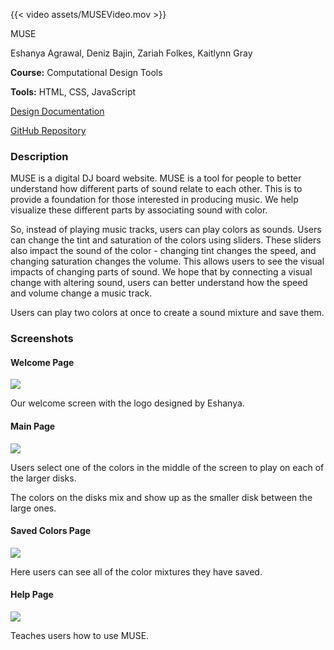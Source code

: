 :::::::::{.code-proj-body}

:::::::{.code-proj-top .video}

:::::{.code-proj-image .video}

<!-- :::{.screenshot-image} -->
{{< video assets/MUSEVideo.mov  >}}

<!-- ::: -->

:::::


:::::{.code-proj-info .video}

:::{.code-proj-title}
MUSE
:::

:::{.code-proj-names}
Eshanya Agrawal, Deniz Bajin, Zariah Folkes, Kaitlynn Gray

:::

:::{.code-proj-class}
**Course:** Computational Design Tools

**Tools:** HTML, CSS, JavaScript

:::

:::{.code-proj-links}
[Design Documentation](assets/MUSEDesignDoc.pdf)

[GitHub Repository](https://github.com/DenizBajin/MUSE)

<!-- [Paper](assets/MUSEPaper.pdf) -->
:::



:::::





:::::::

:::::::{.code-proj-bottom}



:::::{.code-proj-desc}

### Description
MUSE is a digital DJ board website. MUSE is a tool for people to better understand how different parts of sound relate to each other. This is to provide a foundation for those interested in producing music. We help visualize these different parts by associating sound with color.

So, instead of playing music tracks, users can play colors as sounds. Users can change the tint and saturation of the colors using sliders. These sliders also impact the sound of the color - changing tint changes the speed, and changing saturation changes the volume. This allows users to see the visual impacts of changing parts of sound. We hope that by connecting a visual change with altering sound, users can better understand how the speed and volume change a music track.

Users can play two colors at once to create a sound mixture and save them.

:::::


### Screenshots

:::::{.screenshots-container}

:::{.screenshot}
#### Welcome Page

:::{.screenshot-image}

![](assets/MUSEWelcome.png){.lightbox}

:::

:::{.screenshot-caption}
Our welcome screen with the logo designed by Eshanya.
:::

:::

:::{.screenshot}
#### Main Page

:::{.screenshot-image}
![](assets/MUSEMainUI.png){.lightbox}
:::

:::{.screenshot-caption}
Users select one of the colors in the middle of the screen to play on each of the larger disks. 

The colors on the disks mix and show up as the smaller disk between the large ones.
:::

:::

:::{.screenshot}
#### Saved Colors Page

:::{.screenshot-image}

![](assets/MUSESavedCols.png){.lightbox}

:::

:::{.screenshot-caption}
Here users can see all of the color mixtures they have saved.
:::

:::

:::{.screenshot}
#### Help Page

:::{.screenshot-image}
![](assets/MUSEHelpPage.png){.lightbox}

:::

:::{.screenshot-caption}
Teaches users how to use MUSE.
:::

:::


:::::


:::::::

:::::::::